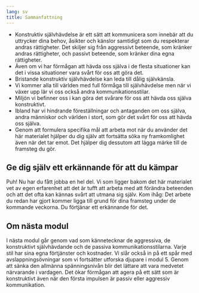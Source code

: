 ```yaml
---
lang: sv
title: Sammanfattning
---
```


-   Konstruktiv självhävdelse är ett sätt att kommunicera som innebär
    att du uttrycker dina behov, åsikter och känslor samtidigt som du
    respekterar andras rättigheter. Det skiljer sig från aggressivt
    beteende, som kränker andras rättigheter, och passivt beteende, som
    kränker dina egna rättigheter.
-   Även om vi har förmågan att hävda oss själva i de flesta
    situationer kan det i vissa situationer vara svårt för oss att göra
    det.
-   Bristande konstruktiv självhävdelse kan leda till dålig självkänsla.
-   Vi kommer alla till världen med full förmåga till självhävdelse men
    när vi växer upp lär vi oss också andra kommunikationsstilar.
-   Miljön vi befinner oss i kan göra det svårare för oss att hävda oss
    själva konstruktivt.
-   Ibland har vi hindrande föreställningar och antaganden om oss
    själva, andra människor och världen i stort, som gör det svårt för
    oss att hävda oss själva.
-   Genom att formulera specifika mål att arbeta mot när du använder det 
    här materialet hjälper du dig själv att fortsätta söka ny framkomlighet 
    även när det tar emot. Det hjälper dig dessutom att lägga märke till de 
    framsteg du gör.

## Ge dig själv ett erkännande för att du kämpar

Puh! Nu har du fått jobba en hel del. Vi som ligger bakom det här
materialet vet av egen erfarenhet att det är tufft att arbeta med att
förändra beteenden och att det ofta kan kännas svårt att utmana sig
själv. Kom ihåg: Det arbete du redan har gjort kommer ligga till grund
för dina framsteg under de kommande veckorna. Du förtjänar ett
erkännande för det.

::: {.callout-note}
## Om nästa modul

I nästa modul går genom vad som kännetecknar de aggressiva, de
konstruktivt självhävdande och de passiva kommunikationsstilarna. Varje
stil har sina egna förtjänster och kostnader. Vi slår också in på ett
spår med avslappningsövningar som vi fortsätter utforska djupare i 
modul 5. Genom att sänka den allmänna spänningsnivån blir det lättare
att vara medvetet närvarande i vardagen. Det ökar förmågan att agera på
ett sätt som är konstruktivt även när den första impulsen är passiv
eller aggressiv kommunikation.
:::
